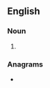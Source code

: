 ==English==

===Noun===
{{head|en|noun form}}

# {{plural of|en|boma}}

===Anagrams===
* {{anagrams|en|a=abmos|Bosma|MOABs|MOBAs|Sambo|ambos|sambo}}